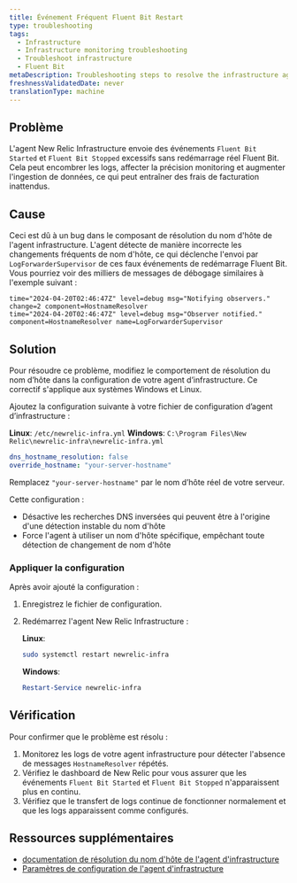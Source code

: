 ```yaml
---
title: Événement Fréquent Fluent Bit Restart
type: troubleshooting
tags:
  - Infrastructure
  - Infrastructure monitoring troubleshooting
  - Troubleshoot infrastructure
  - Fluent Bit
metaDescription: Troubleshooting steps to resolve the infrastructure agent bug causing endless Fluent Bit restart events due to hostname resolution issues.
freshnessValidatedDate: never
translationType: machine
---
```


## Problème

L&apos;agent New Relic Infrastructure envoie des événements `Fluent Bit Started` et `Fluent Bit Stopped` excessifs sans redémarrage réel Fluent Bit. Cela peut encombrer les logs, affecter la précision monitoring et augmenter l&apos;ingestion de données, ce qui peut entraîner des frais de facturation inattendus.

## Cause

Ceci est dû à un bug dans le composant de résolution du nom d&apos;hôte de l&apos;agent infrastructure. L&apos;agent détecte de manière incorrecte les changements fréquents de nom d&apos;hôte, ce qui déclenche l&apos;envoi par `LogForwarderSupervisor` de ces faux événements de redémarrage Fluent Bit. Vous pourriez voir des milliers de messages de débogage similaires à l&apos;exemple suivant :

```
time="2024-04-20T02:46:47Z" level=debug msg="Notifying observers." change=2 component=HostnameResolver
time="2024-04-20T02:46:47Z" level=debug msg="Observer notified." component=HostnameResolver name=LogForwarderSupervisor
```

## Solution

Pour résoudre ce problème, modifiez le comportement de résolution du nom d’hôte dans la configuration de votre agent d’infrastructure. Ce correctif s&apos;applique aux systèmes Windows et Linux.

Ajoutez la configuration suivante à votre fichier de configuration d’agent d’infrastructure :

**Linux**: `/etc/newrelic-infra.yml` **Windows**: `C:\Program Files\New Relic\newrelic-infra\newrelic-infra.yml`

```yml
dns_hostname_resolution: false
override_hostname: "your-server-hostname"
```

Remplacez `"your-server-hostname"` par le nom d’hôte réel de votre serveur.

Cette configuration :

* Désactive les recherches DNS inversées qui peuvent être à l&apos;origine d&apos;une détection instable du nom d&apos;hôte
* Force l&apos;agent à utiliser un nom d&apos;hôte spécifique, empêchant toute détection de changement de nom d&apos;hôte

### Appliquer la configuration

Après avoir ajouté la configuration :

1. Enregistrez le fichier de configuration.

2. Redémarrez l&apos;agent New Relic Infrastructure :

   **Linux**:

   ```bash
   sudo systemctl restart newrelic-infra
   ```

   **Windows**:

   ```powershell
   Restart-Service newrelic-infra
   ```

## Vérification

Pour confirmer que le problème est résolu :

1. Monitorez les logs de votre agent infrastructure pour détecter l&apos;absence de messages `HostnameResolver` répétés.
2. Vérifiez le dashboard de New Relic pour vous assurer que les événements `Fluent Bit Started` et `Fluent Bit Stopped` n&apos;apparaissent plus en continu.
3. Vérifiez que le transfert de logs continue de fonctionner normalement et que les logs apparaissent comme configurés.

## Ressources supplémentaires

* [documentation de résolution du nom d&apos;hôte de l&apos;agent d&apos;infrastructure](https://github.com/newrelic/infrastructure-agent/blob/master/docs/hostname_resolution.md)
* [Paramètres de configuration de l&apos;agent d&apos;infrastructure](/docs/infrastructure/install-infrastructure-agent/configuration/infrastructure-agent-configuration-settings/)